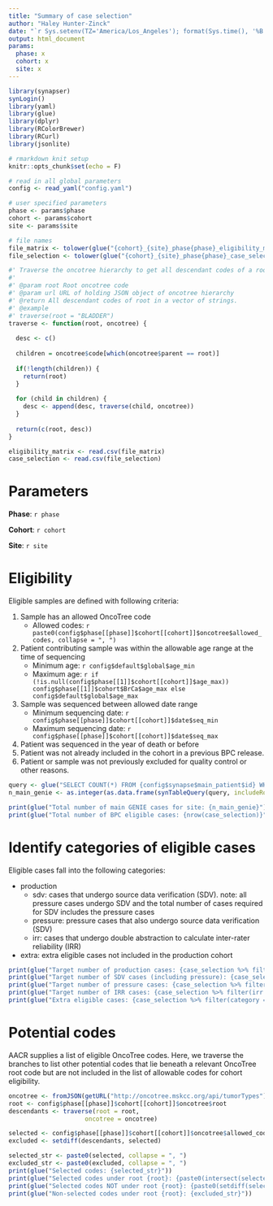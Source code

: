 ```yaml
---
title: "Summary of case selection"
author: "Haley Hunter-Zinck"
date: "`r Sys.setenv(TZ='America/Los_Angeles'); format(Sys.time(), '%B %d, %Y at %I:%M %p %Z')`"
output: html_document
params:
  phase: x
  cohort: x
  site: x
---
```


```r

library(synapser)
synLogin()
library(yaml)
library(glue)
library(dplyr)
library(RColorBrewer)
library(RCurl)
library(jsonlite)

# rmarkdown knit setup
knitr::opts_chunk$set(echo = F)

# read in all global parameters
config <- read_yaml("config.yaml")

# user specified parameters
phase <- params$phase
cohort <- params$cohort
site <- params$site

# file names
file_matrix <- tolower(glue("{cohort}_{site}_phase{phase}_eligibility_matrix.csv"))
file_selection <- tolower(glue("{cohort}_{site}_phase{phase}_case_selection.csv"))
```

```r

#' Traverse the oncotree hierarchy to get all descendant codes of a root code.
#' 
#' @param root Root oncotree code
#' @param url URL of holding JSON object of oncotree hierarchy
#' @return All descendant codes of root in a vector of strings.
#' @example 
#' traverse(root = "BLADDER")
traverse <- function(root, oncotree) {
  
  desc <- c()
  
  children = oncotree$code[which(oncotree$parent == root)]
  
  if(!length(children)) {
    return(root)
  }
  
  for (child in children) {
    desc <- append(desc, traverse(child, oncotree))
  }
  
  return(c(root, desc))
}
```

```r

eligibility_matrix <- read.csv(file_matrix)
case_selection <- read.csv(file_selection)

```

# Parameters

**Phase**: `r phase`

**Cohort**: `r cohort`

**Site**: `r site`

# Eligibility

Eligible samples are defined with following criteria:

1. Sample has an allowed OncoTree code
    * Allowed codes: `r paste0(config$phase[[phase]]$cohort[[cohort]]$oncotree$allowed_codes, collapse = ", ")`
2. Patient contributing sample was within the allowable age range at the time of sequencing
    * Minimum age: `r config$default$global$age_min`
    * Maximum age: `r if (!is.null(config$phase[[1]]$cohort[[cohort]]$age_max)) config$phase[[1]]$cohort$BrCa$age_max else config$default$global$age_max`
3. Sample was sequenced between allowed date range
    * Minimum sequencing date: `r config$phase[[phase]]$cohort[[cohort]]$date$seq_min`
    * Maximum sequencing date: `r config$phase[[phase]]$cohort[[cohort]]$date$seq_max`
4. Patient was sequenced in the year of death or before
5. Patient was not already included in the cohort in a previous BPC release.
6. Patient or sample was not previously excluded for quality control or other reasons.

```r

query <- glue("SELECT COUNT(*) FROM {config$synapse$main_patient$id} WHERE CENTER = '{site}'")
n_main_genie <- as.integer(as.data.frame(synTableQuery(query, includeRowIdAndRowVersion = T)))

print(glue("Total number of main GENIE cases for site: {n_main_genie}"))
print(glue("Total number of BPC eligible cases: {nrow(case_selection)}"))
```

# Identify categories of eligible cases

Eligible cases fall into the following categories:

* production
    * sdv: cases that undergo source data verification (SDV).  note: all pressure cases undergo SDV and the total number of cases required for SDV includes the pressure cases
    * pressure: pressure cases that also undergo source data verification (SDV)
    * irr: cases that undergo double abstraction to calculate inter-rater reliability (IRR) 
* extra: extra eligible cases not included in the production cohort

```r
print(glue("Target number of production cases: {case_selection %>% filter(category == 'production') %>% count()}"))
print(glue("Target number of SDV cases (including pressure): {case_selection %>% filter(sdv == 'sdv') %>% count()}"))
print(glue("Target number of pressure cases: {case_selection %>% filter(pressure == 'pressure') %>% count()}"))
print(glue("Target number of IRR cases: {case_selection %>% filter(irr == 'irr') %>% count()}"))
print(glue("Extra eligible cases: {case_selection %>% filter(category == 'extra') %>% count()}"))
```

# Potential codes 
AACR supplies a list of eligible OncoTree codes.  Here, we traverse the branches to list other potential codes that lie beneath a relevant OncoTree root code but are not included in the list of allowable codes for cohort eligibility.  

```r

oncotree <- fromJSON(getURL("http://oncotree.mskcc.org/api/tumorTypes"), flatten = T)
root <- config$phase[[phase]]$cohort[[cohort]]$oncotree$root
descendants <- traverse(root = root,
                     oncotree = oncotree)

selected <- config$phase[[phase]]$cohort[[cohort]]$oncotree$allowed_codes
excluded <- setdiff(descendants, selected)

selected_str <- paste0(selected, collapse = ", ")
excluded_str <- paste0(excluded, collapse = ", ")
print(glue("Selected codes: {selected_str}"))
print(glue("Selected codes under root {root}: {paste0(intersect(selected, descendants), collapse = ', ')}"))
print(glue("Selected codes NOT under root {root}: {paste0(setdiff(selected, descendants), collapse = ', ')}"))
print(glue("Non-selected codes under root {root}: {excluded_str}"))

```
